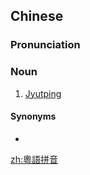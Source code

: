 {{also|粤语拼音}}
==Chinese==
{{zh-forms|s=粵语拼音|type=22}}

===Pronunciation===
{{zh-pron
|m=Yuèyǔ pīnyīn
|c=jyut6 jyu5 ping3 jam1
|cat=n
}}

===Noun===
{{zh-noun}}
# [[Jyutping]]

====Synonyms====
* {{zh-l|粵拼}}

[[zh:粵語拼音]]